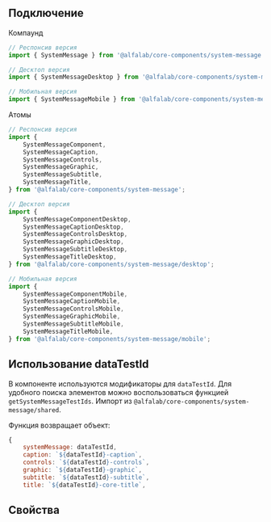 
## Подключение

Компаунд

```jsx
// Респонсив версия
import { SystemMessage } from '@alfalab/core-components/system-message';

// Десктоп версия
import { SystemMessageDesktop } from '@alfalab/core-components/system-message/desktop';

// Мобильная версия
import { SystemMessageMobile } from '@alfalab/core-components/system-message/mobile';
```

Атомы

```jsx
// Респонсив версия
import {
    SystemMessageComponent,
    SystemMessageCaption,
    SystemMessageControls,
    SystemMessageGraphic,
    SystemMessageSubtitle,
    SystemMessageTitle,
} from '@alfalab/core-components/system-message';

// Десктоп версия
import {
    SystemMessageComponentDesktop,
    SystemMessageCaptionDesktop,
    SystemMessageControlsDesktop,
    SystemMessageGraphicDesktop,
    SystemMessageSubtitleDesktop,
    SystemMessageTitleDesktop,
} from '@alfalab/core-components/system-message/desktop';

// Мобильная версия
import {
    SystemMessageComponentMobile,
    SystemMessageCaptionMobile,
    SystemMessageControlsMobile,
    SystemMessageGraphicMobile,
    SystemMessageSubtitleMobile,
    SystemMessageTitleMobile,
} from '@alfalab/core-components/system-message/mobile';
```

## Использование dataTestId

В компоненте используются модификаторы для `dataTestId`.
Для удобного поиска элементов можно воспользоваться функцией `getSystemMessageTestIds`.
Импорт из `@alfalab/core-components/system-message/shared`.

Функция возвращает объект:

```jsx
{
    systemMessage: dataTestId,
    caption: `${dataTestId}-caption`,
    controls: `${dataTestId}-controls`,
    graphic: `${dataTestId}-graphic`,
    subtitle: `${dataTestId}-subtitle`,
    title: `${dataTestId}-core-title`,
```

## Свойства

<ArgsTable of={SystemMessageResponsive} />

